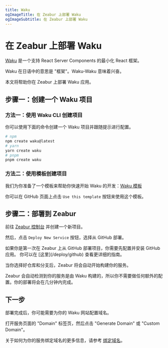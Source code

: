 ```yaml
---
title: Waku
ogImageTitle: 在 Zeabur 上部署 Waku 
ogImageSubtitle: 在 Zeabur 上部署 Waku
---
```



# 在 Zeabur 上部署 Waku

[Waku](https://waku.gg/) 是一个支持 React Server Components 的最小化 React 框架。

Waku 在日语中的意思是 "框架"。Waku-Waku 意味着兴奋。

本文将帮助你在 Zeabur 上部署 Waku 应用。

## 步骤一：创建一个 Waku 项目

### 方法一：使用 Waku CLI 创建项目

你可以使用下面的命令创建一个 Waku 项目并跟随提示进行配置。

```bash
# npm
npm create waku@latest
# yarn
yarn create waku 
# pnpm
pnpm create waku
```

### 方法二：使用模板创建项目

我们为你准备了一个模板来帮助你快速开始 Waku 的开发：[Waku 模板](https://github.com/zeabur/waku-template)

你可以在 GitHub 页面上点击 `Use this template` 按钮来使用这个模板。

## 步骤二：部署到 Zeabur

前往 [Zeabur 控制台](https://dash.zeabur.com) 并创建一个新项目。

然后，点击 `Deploy New Service` 按钮，选择从 GitHub 部署。

<Callout>
    如果你是第一次在 Zeabur 上从 GitHub 部署项目，你需要先配置并安装 GitHub 应用。
    你可以在 [这里](/deploy/github) 查看更详细的指南。
</Callout>

当你选择好仓库和分支后，Zeabur 将会自动开始构建你的服务。

Zeabur 会自动检测到你的服务是由 Waku 构建的，所以你不需要做任何额外的配置。你的部署将会在几分钟内完成。

## 下一步

部署完成后，你可能需要为你的 Waku 网站配置域名。

打开服务页面的 "Domain" 标签页，然后点击 "Generate Domain" 或 "Custom Domain"。

关于如何为你的服务绑定域名的更多信息，请参考 [绑定域名](/deploy/domain-binding)。